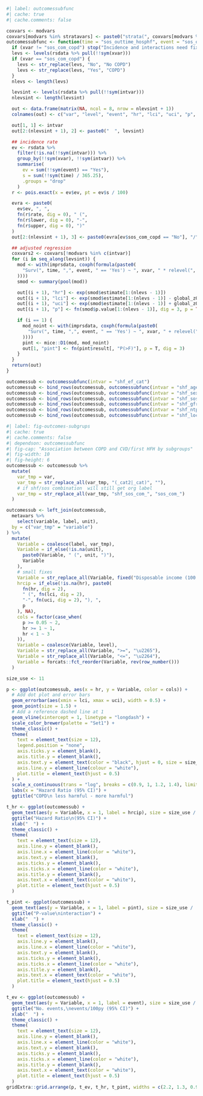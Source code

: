```r
#| label: outcomessubfunc
#| cache: true
#| cache.comments: false

coxvars <- modvars
coxvars[modvars %in% stratavars] <- paste0("strata(", coxvars[modvars %in% stratavars], ")")
outcomessubfunc <- function(time = "sos_outtime_hosphf", event = "sos_out_deathcvhosphf", xvar = "sos_com_copd", intvar) {
  if (xvar != "sos_com_copd") stop("Incidence and interactions need fix")
  levs <- levels(rsdata %>% pull(!!sym(xvar)))
  if (xvar == "sos_com_copd") {
    levs <- str_replace(levs, "No", "No COPD")
    levs <- str_replace(levs, "Yes", "COPD")
  }
  nlevs <- length(levs)

  levsint <- levels(rsdata %>% pull(!!sym(intvar)))
  nlevsint <- length(levsint)

  out <- data.frame(matrix(NA, ncol = 8, nrow = nlevsint + 1))
  colnames(out) <- c("var", "level", "event", "hr", "lci", "uci", "p", "pint")

  out[1, 1] <- intvar
  out[2:(nlevsint + 1), 2] <- paste0("  ", levsint)

  ## incidence rate
  ev <- rsdata %>%
    filter(!is.na(!!sym(intvar))) %>%
    group_by(!!sym(xvar), !!sym(intvar)) %>%
    summarise(
      ev = sum(!!sym(event) == "Yes"),
      s = sum(!!sym(time) / 365.25),
      .groups = "drop"
    )
  r <- pois.exact(x = ev$ev, pt = ev$s / 100)

  evra <- paste0(
    ev$ev, ", ",
    fn(r$rate, dig = 0), " (",
    fn(r$lower, dig = 0), "-",
    fn(r$upper, dig = 0), ")"
  )
  out[2:(nlevsint + 1), 3] <- paste0(evra[ev$sos_com_copd == "No"], "/", evra[ev$sos_com_copd == "Yes"])

  ## adjusted regression
  coxvars2 <- coxvars[!modvars %in% c(intvar)]
  for (i in seq_along(levsint)) {
    mod <- with(imprsdata, coxph(formula(paste0(
      "Surv(", time, ",", event, " == 'Yes') ~ ", xvar, " * relevel(", intvar, ", ref = '", levsint[i], "') +", paste(coxvars2, collapse = " + ")
    ))))
    smod <- summary(pool(mod))

    out[(i + 1), "hr"] <- exp(smod$estimate[1:(nlevs - 1)])
    out[(i + 1), "lci"] <- exp(smod$estimate[1:(nlevs - 1)] - global_z05 * smod$std.error[1:(nlevs - 1)])
    out[(i + 1), "uci"] <- exp(smod$estimate[1:(nlevs - 1)] + global_z05 * smod$std.error[1:(nlevs - 1)])
    out[(i + 1), "p"] <- fn(smod$p.value[1:(nlevs - 1)], dig = 3, p = TRUE)

    if (i == 1) {
      mod_noint <- with(imprsdata, coxph(formula(paste0(
        "Surv(", time, ",", event, " == 'Yes') ~ ", xvar, " + relevel(", intvar, ", ref = '", levsint[i], "') +", paste(coxvars2, collapse = " + ")
      ))))
      pint <- mice::D1(mod, mod_noint)
      out[1, "pint"] <- fn(pint$result[, "P(>F)"], p = T, dig = 3)
    }
  }
  return(out)
}

outcomessub <- outcomessubfunc(intvar = "shf_ef_cat")
outcomessub <- bind_rows(outcomessub, outcomessubfunc(intvar = "shf_age_cat"))
outcomessub <- bind_rows(outcomessub, outcomessubfunc(intvar = "shf_sex"))
outcomessub <- bind_rows(outcomessub, outcomessubfunc(intvar = "shf_sos_com_diabetes"))
outcomessub <- bind_rows(outcomessub, outcomessubfunc(intvar = "shf_gfrckdepi_cat"))
outcomessub <- bind_rows(outcomessub, outcomessubfunc(intvar = "shf_ntprobnp_cat"))
outcomessub <- bind_rows(outcomessub, outcomessubfunc(intvar = "shf_location"))
```

```r
#| label: fig-outcomes-subgrups
#| cache: true
#| cache.comments: false
#| dependson: outcomessubfunc
#| fig-cap: "Association between COPD and CVD/first HFH by subgroups"
#| fig-width: 10
#| fig-height: 6
outcomessub <- outcomessub %>%
  mutate(
    var_tmp = var,
    var_tmp = str_replace_all(var_tmp, "(_cat2|_cat)", ""),
    # if shf/sos combination  will still get org label
    var_tmp = str_replace_all(var_tmp, "shf_sos_com_", "sos_com_")
  )

outcomessub <- left_join(outcomessub,
  metavars %>%
    select(variable, label, unit),
  by = c("var_tmp" = "variable")
) %>%
  mutate(
    Variable = coalesce(label, var_tmp),
    Variable = if_else(!is.na(unit),
      paste0(Variable, " (", unit, ")"),
      Variable
    ),
    # small fixes
    Variable = str_replace_all(Variable, fixed("Disposable income (100 SEK)"), "Income"),
    hrcip = if_else(!is.na(hr), paste0(
      fn(hr, dig = 2),
      " (", fn(lci, dig = 2),
      "-", fn(uci, dig = 2), "), ",
      p
    ), NA),
    cols = factor(case_when(
      p >= 0.05 ~ 2,
      hr >= 1 ~ 1,
      hr < 1 ~ 3
    )),
    Variable = coalesce(Variable, level),
    Variable = str_replace_all(Variable, ">=", "\u2265"),
    Variable = str_replace_all(Variable, "<=", "\u2264"),
    Variable = forcats::fct_reorder(Variable, rev(row_number()))
  )

size_use <- 11

p <- ggplot(outcomessub, aes(x = hr, y = Variable, color = cols)) +
  # Add dot plot and error bars
  geom_errorbar(aes(xmin = lci, xmax = uci), width = 0.5) +
  geom_point(size = 1.5) +
  # Add a reference dashed line at 1
  geom_vline(xintercept = 1, linetype = "longdash") +
  scale_color_brewer(palette = "Set1") +
  theme_classic() +
  theme(
    text = element_text(size = 12),
    legend.position = "none",
    axis.ticks.y = element_blank(),
    axis.title.y = element_blank(),
    axis.text.y = element_text(color = "black", hjust = 0, size = size_use),
    axis.line.y = element_line(colour = "white"),
    plot.title = element_text(hjust = 0.5)
  ) +
  scale_x_continuous(trans = "log", breaks = c(0.9, 1, 1.2, 1.4), limits = c(0.9, 1.4)) +
  labs(x = "Hazard Ratio (95% CI)") +
  ggtitle("COPD\n less harmful - more harmful")

t_hr <- ggplot(outcomessub) +
  geom_text(aes(y = Variable, x = 1, label = hrcip), size = size_use / .pt) +
  ggtitle("Hazard Ratio\n(95% CI)") +
  xlab("  ") +
  theme_classic() +
  theme(
    text = element_text(size = 12),
    axis.line.y = element_blank(),
    axis.line.x = element_line(color = "white"),
    axis.text.y = element_blank(),
    axis.ticks.y = element_blank(),
    axis.ticks.x = element_line(color = "white"),
    axis.title.y = element_blank(),
    axis.text.x = element_text(color = "white"),
    plot.title = element_text(hjust = 0.5)
  )

t_pint <- ggplot(outcomessub) +
  geom_text(aes(y = Variable, x = 1, label = pint), size = size_use / .pt) +
  ggtitle("P-value\ninteraction") +
  xlab("  ") +
  theme_classic() +
  theme(
    text = element_text(size = 12),
    axis.line.y = element_blank(),
    axis.line.x = element_line(color = "white"),
    axis.text.y = element_blank(),
    axis.ticks.y = element_blank(),
    axis.ticks.x = element_line(color = "white"),
    axis.title.y = element_blank(),
    axis.text.x = element_text(color = "white"),
    plot.title = element_text(hjust = 0.5)
  )

t_ev <- ggplot(outcomessub) +
  geom_text(aes(y = Variable, x = 1, label = event), size = size_use / .pt) +
  ggtitle("No. events,\nevents/100py (95% CI)") +
  xlab("  ") +
  theme_classic() +
  theme(
    text = element_text(size = 12),
    axis.line.y = element_blank(),
    axis.line.x = element_line(color = "white"),
    axis.text.y = element_blank(),
    axis.ticks.y = element_blank(),
    axis.ticks.x = element_line(color = "white"),
    axis.title.y = element_blank(),
    axis.text.x = element_text(color = "white"),
    plot.title = element_text(hjust = 0.5)
  )
gridExtra::grid.arrange(p, t_ev, t_hr, t_pint, widths = c(2.2, 1.3, 0.9, 0.5))
```
